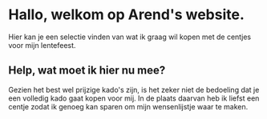 # Hallo, welkom op Arend's website.

Hier kan je een selectie vinden van wat ik graag wil kopen met de centjes voor mijn lentefeest.

## Help, wat moet ik hier nu mee?

Gezien het best wel prijzige kado's zijn, is het zeker niet de bedoeling dat je een volledig kado gaat kopen voor mij. 
In de plaats daarvan heb ik liefst een centje zodat ik genoeg kan sparen om mijn wensenlijstje waar te maken.
